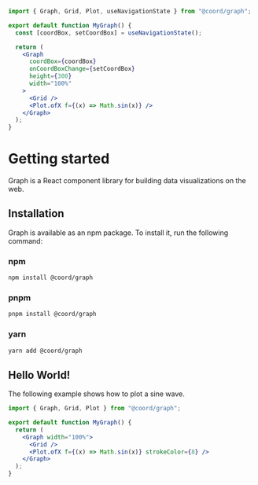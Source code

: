 ```jsx collapsed live
import { Graph, Grid, Plot, useNavigationState } from "@coord/graph";

export default function MyGraph() {
  const [coordBox, setCoordBox] = useNavigationState();

  return (
    <Graph
      coordBox={coordBox}
      onCoordBoxChange={setCoordBox}
      height={300}
      width="100%"
    >
      <Grid />
      <Plot.ofX f={(x) => Math.sin(x)} />
    </Graph>
  );
}
```

# Getting started

Graph is a React component library for building data visualizations on
the web.

## Installation

Graph is available as an npm package. To install it, run the following
command:

### npm

```bash
npm install @coord/graph
```

### pnpm

```bash
pnpm install @coord/graph
```

### yarn

```bash
yarn add @coord/graph
```

## Hello World!

The following example shows how to plot a sine wave.

```jsx live
import { Graph, Grid, Plot } from "@coord/graph";

export default function MyGraph() {
  return (
    <Graph width="100%">
      <Grid />
      <Plot.ofX f={(x) => Math.sin(x)} strokeColor={8} />
    </Graph>
  );
}
```
